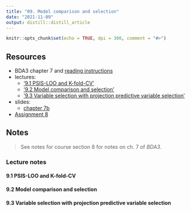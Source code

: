 ```yaml
---
title: "09. Model comparison and selection"
date: "2021-11-09"
output: distill::distill_article
---
```


```r
knitr::opts_chunk$set(echo = TRUE, dpi = 300, comment = "#>")
```

## Resources

- BDA3 chapter 7 and [reading instructions](../reading-instructions/BDA3_ch07_reading-instructions.pdf)
- lectures:
  - ['9.1 PSIS-LOO and K-fold-CV'](https://aalto.cloud.panopto.eu/Panopto/Pages/Viewer.aspx?id=50b2e73f-af0a-4715-b627-ab0200ca7bbd)
  - ['9.2 Model comparison and selection'](https://aalto.cloud.panopto.eu/Panopto/Pages/Viewer.aspx?id=b0299d53-9454-4e33-9086-ab0200db14ee)
  - ['9.3 Variable selection with projection predictive variable selection'](https://aalto.cloud.panopto.eu/Panopto/Pages/Viewer.aspx?id=4b6eeb48-ae64-4860-a8c3-ab0200e40ad8)
- slides:
  - [chapter 7b](../slides/slides_ch7b.pdf)
- [Assignment 8](assignments/assignment-08.pdf)

## Notes

> See notes for course section 8 for notes on ch. 7 of *BDA3*.

### Lecture notes

#### 9.1 PSIS-LOO and K-fold-CV


#### 9.2 Model comparison and selection


#### 9.3 Variable selection with projection predictive variable selection
